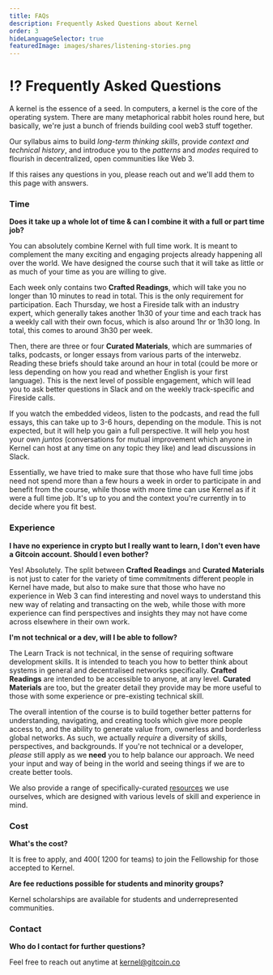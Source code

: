 ```yaml
---
title: FAQs
description: Frequently Asked Questions about Kernel
order: 3
hideLanguageSelector: true
featuredImage: images/shares/listening-stories.png
---
```


# ⁉️ Frequently Asked Questions

A kernel is the essence of a seed. In computers, a kernel is the core of the operating system. There are many metaphorical rabbit holes round here, but basically, we're just a bunch of friends building cool web3 stuff together.

Our syllabus aims to build *long-term thinking skills*, provide *context and technical history*, and introduce you to the *patterns* and *modes* required to flourish in decentralized, open communities like Web 3. 

If this raises any questions in you, please <Link hideExternalIcon to="mailto:kernel@gitcoin.co">reach out</Link> and we'll add them to this page with answers.

### Time

<Accordion>

**Does it take up a whole lot of time & can I combine it with a full or part time job?**

You can absolutely combine Kernel with full time work. It is meant to complement the many exciting and engaging projects already happening all over the world. We have designed the course such that it will take as little or as much of your time as you are willing to give.

Each week only contains two **Crafted Readings**, which will take you no longer than 10 minutes to read in total. This is the only requirement for participation. Each Thursday, we host a Fireside talk with an industry expert, which generally takes another 1h30 of your time and each track has a weekly call with their own focus, which is also around 1hr or 1h30 long. In total, this comes to around 3h30 per week.

Then, there are three or four **Curated Materials**, which are summaries of talks, podcasts, or longer essays from various parts of the interwebz. Reading these briefs should take around an hour in total (could be more or less depending on how you read and whether English is your first language). This is the next level of possible engagement, which will lead you to ask better questions in Slack and on the weekly track-specific and Fireside calls.

If you watch the embedded videos, listen to the podcasts, and read the full essays, this can take up to 3-6 hours, depending on the module. This is not expected, but it will help you gain a full perspective. It will help you host your own _juntos_ (conversations for mutual improvement which anyone in Kernel can host at any time on any topic they like) and lead discussions in Slack.

Essentially, we have tried to make sure that those who have full time jobs need not spend more than a few hours a week in order to participate in and benefit from the course, while those with more time can use Kernel as if it were a full time job. It's up to you and the context you're currently in to decide where you fit best.

</Accordion>

### Experience

<Accordion>

**I have no experience in crypto but I really want to learn, I don't even have a Gitcoin account. Should I even bother?**

Yes! Absolutely. The split between **Crafted Readings** and **Curated Materials** is not just to cater for the variety of time commitments different people in Kernel have made, but also to make sure that those who have no experience in Web 3 can find interesting and novel ways to understand this new way of relating and transacting on the web, while those with more experience can find perspectives and insights they may not have come across elsewhere in their own work.

</Accordion>

<Accordion>

**I'm not technical or a dev, will I be able to follow?**

The Learn Track is not technical, in the sense of requiring software development skills. It is intended to teach you how to better think about systems in general and decentralised networks specifically. **Crafted Readings** are intended to be accessible to anyone, at any level. **Curated Materials** are too, but the greater detail they provide may be more useful to those with some experience or pre-existing technical skill.

The overall intention of the course is to build together better patterns for understanding, navigating, and creating tools which give more people access to, and the ability to generate value from, ownerless and borderless global networks. As such, we actually _require_ a diversity of skills, perspectives, and backgrounds. If you're not technical or a developer, _please_ still apply as we **need** you to help balance our approach. We need your input and way of being in the world and seeing things if we are to create better tools.

We also provide a range of specifically-curated [resources](/resources) we use ourselves, which are designed with various levels of skill and experience in mind.

</Accordion>

### Cost

<Accordion>

**What's the cost?**

It is free to apply, and $400 (~$1200 for teams) to join the Fellowship for those accepted to Kernel.

</Accordion>

<Accordion>

**Are fee reductions possible for students and minority groups?**

<Link to='/blog/community/scholarships'>
    Kernel scholarships
</Link> are available for students and underrepresented communities.

</Accordion>

### Contact

<Accordion>

**Who do I contact for further questions?**

Feel free to reach out anytime at <Link hideExternalIcon to="mailto:kernel@gitcoin.co">kernel@gitcoin.co</Link>

</Accordion>

